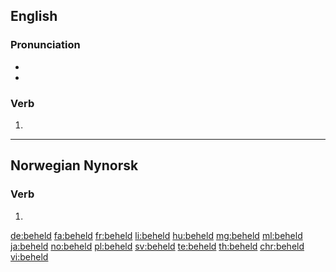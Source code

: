 ==English==

===Pronunciation===
* {{IPA|/bɪˈhɛld/|lang=en}}
* {{rhymes|ɛld|lang=en}}

===Verb===
{{head|en|verb form}}

# {{en-past of|behold}}

----

==Norwegian Nynorsk==

===Verb===
{{head|nn|verb form}}

# {{nn-verb-form of|present tense|behald}}

[[de:beheld]]
[[fa:beheld]]
[[fr:beheld]]
[[li:beheld]]
[[hu:beheld]]
[[mg:beheld]]
[[ml:beheld]]
[[ja:beheld]]
[[no:beheld]]
[[pl:beheld]]
[[sv:beheld]]
[[te:beheld]]
[[th:beheld]]
[[chr:beheld]]
[[vi:beheld]]